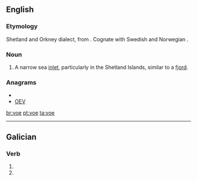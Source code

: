 ==English==

===Etymology===
Shetland and Orkney dialect, from {{etyl|non|en}} {{term|vágr|lang=non}}. Cognate with Swedish and Norwegian {{term|våg}}.

===Noun===
{{en-noun}}

# {{British}} A narrow sea [[inlet]], particularly in the Shetland Islands, similar to a [[fjord]].

===Anagrams===
* {{alphagram|eov}}
* [[OEV#English|OEV]]

[[br:voe]]
[[pt:voe]]
[[ta:voe]]

----
==Galician==
===Verb===
{{gl-verb-form}}

# {{conjugation of|[[voar#Galician|voar]]||1|s|pres|sub}}
# {{conjugation of|[[voar#Galician|voar]]||3|s|pres|sub}}

{{rfc-auto}}